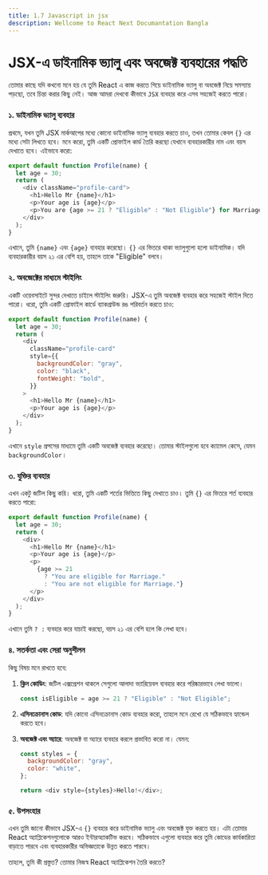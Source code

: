 ```yaml
---
title: 1.7 Javascript in jsx
description: Wellcome to React Next Documantation Bangla
---
```


## <h1 className="bg-gradient-to-r from-blue-500 to-purple-500 inline-block text-transparent bg-clip-text text-4xl">JSX-এ ডাইনামিক ভ্যালু এবং অবজেক্ট ব্যবহারের পদ্ধতি</h1>

তোমার কাছে যদি কখনো মনে হয় যে তুমি React এ কাজ করতে গিয়ে ডাইনামিক ভ্যালু বা অবজেক্ট নিয়ে সমস্যায় পড়ছো, তবে চিন্তা করার কিছু নেই। আজ আমরা দেখবো কীভাবে `JSX` ব্যবহার করে এসব সহজেই করতে পারো।

### ১. ডাইনামিক ভ্যালু ব্যবহার

প্রথমে, যখন তুমি JSX মার্কআপের মধ্যে কোনো ডাইনামিক ভ্যালু ব্যবহার করতে চাও, তখন তোমার কেবল `{}` এর মধ্যে সেটা লিখতে হবে। মনে করো, তুমি একটি প্রোফাইল কার্ড তৈরি করছো যেখানে ব্যবহারকারীর নাম এবং বয়স দেখাতে হবে। এইভাবে করো:

```javascript
export default function Profile(name) {
  let age = 30;
  return (
    <div className="profile-card">
      <h1>Hello Mr {name}</h1>
      <p>Your age is {age}</p>
      <p>You are {age >= 21 ? "Eligible" : "Not Eligible"} for Marriage</p>
    </div>
  );
}
```

এখানে, তুমি `{name}` এবং `{age}` ব্যবহার করেছো। `{}` এর ভিতরে থাকা ভ্যালুগুলো হলো ডাইনামিক। যদি ব্যবহারকারীর বয়স ২১ এর বেশি হয়, তাহলে তাকে "Eligible" বলবে।

### ২. অবজেক্টের মাধ্যমে স্টাইলিং

একটি ওয়েবসাইটে সুন্দর দেখাতে চাইলে স্টাইলিং জরুরি। JSX-এ তুমি অবজেক্ট ব্যবহার করে সহজেই স্টাইল দিতে পারো। ধরো, তুমি একটি প্রোফাইল কার্ডে ব্যাকগ্রাউন্ড রঙ পরিবর্তন করতে চাও:

```javascript
export default function Profile(name) {
  let age = 30;
  return (
    <div
      className="profile-card"
      style={{
        backgroundColor: "gray",
        color: "black",
        fontWeight: "bold",
      }}
    >
      <h1>Hello Mr {name}</h1>
      <p>Your age is {age}</p>
    </div>
  );
}
```

এখানে `style` প্রপসের মাধ্যমে তুমি একটি অবজেক্ট ব্যবহার করেছো। তোমার স্টাইলগুলো হবে ক্যামেল কেসে, যেমন `backgroundColor`।

### ৩. যুক্তির ব্যবহার

এখন একটু জটিল কিছু করি। ধরো, তুমি একটি শর্তের ভিত্তিতে কিছু দেখাতে চাও। তুমি `{}` এর ভিতরে শর্ত ব্যবহার করতে পারো:

```javascript
export default function Profile(name) {
  let age = 30;
  return (
    <div>
      <h1>Hello Mr {name}</h1>
      <p>Your age is {age}</p>
      <p>
        {age >= 21
          ? "You are eligible for Marriage."
          : "You are not eligible for Marriage."}
      </p>
    </div>
  );
}
```

এখানে তুমি `? :` ব্যবহার করে যাচাই করছো, বয়স ২১ এর বেশি হলে কি লেখা হবে।

### ৪. সতর্কতা এবং সেরা অনুশীলন

কিছু বিষয় মনে রাখতে হবে:

1. **ক্লিন কোডিং**: জটিল এক্সপ্রেশন থাকলে সেগুলো আলাদা ভ্যারিয়েবল ব্যবহার করে পরিষ্কারভাবে লেখা ভালো।

   ```javascript
   const isEligible = age >= 21 ? "Eligible" : "Not Eligible";
   ```

2. **এসিনক্রোনাস কোড**: যদি কোনো এসিনক্রোনাস কোড ব্যবহার করো, তাহলে মনে রেখো যে সঠিকভাবে হ্যান্ডেল করতে হবে।

3. **অবজেক্ট এবং অ্যারে**: অবজেক্ট বা অ্যারে ব্যবহার করলে প্রভাবিত করো না। যেমন:

   ```javascript
   const styles = {
     backgroundColor: "gray",
     color: "white",
   };

   return <div style={styles}>Hello!</div>;
   ```

### ৫. উপসংহার

এখন তুমি জানো কীভাবে JSX-এ `{}` ব্যবহার করে ডাইনামিক ভ্যালু এবং অবজেক্ট যুক্ত করতে হয়। এটা তোমার React অ্যাপ্লিকেশনগুলোকে আরও ইন্টারঅ্যাকটিভ করবে। সঠিকভাবে এগুলো ব্যবহার করে তুমি কোডের কার্যকারিতা বাড়াতে পারবে এবং ব্যবহারকারীর অভিজ্ঞতাকে উন্নত করতে পারবে।

তাহলে, তুমি কী প্রস্তুত? তোমার নিজস্ব React অ্যাপ্লিকেশন তৈরি করতে?
